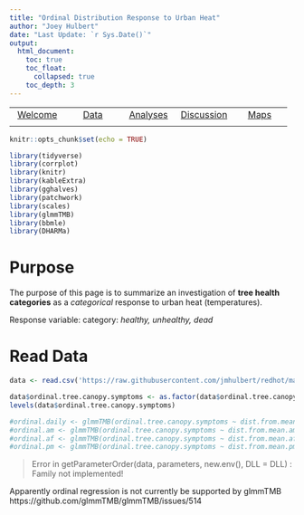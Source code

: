 ```yaml
---
title: "Ordinal Distribution Response to Urban Heat"
author: "Joey Hulbert"
date: "Last Update: `r Sys.Date()`"
output: 
  html_document:
    toc: true
    toc_float:
      collapsed: true
    toc_depth: 3
---
```


|            |            |            |            |            |
|:----------:|:----------:|:----------:|:----------:|:----------:|
|[Welcome](https://jmhulbert.github.io/redhot)|[Data](https://jmhulbert.github.io/redhot/data)|[Analyses](https://jmhulbert.github.io/redhot/analyses)|[Discussion](https://jmhulbert.github.io/redhot/discussion)|[Maps](https://jmhulbert.github.io/redhot/maps)
|             |           |            |            |            |

```r
knitr::opts_chunk$set(echo = TRUE)
```

```r
library(tidyverse)
library(corrplot)
library(knitr)
library(kableExtra)
library(gghalves)
library(patchwork)
library(scales)
library(glmmTMB)
library(bbmle)
library(DHARMa)
```


# Purpose

The purpose of this page is to summarize an investigation of **tree health categories** as a *categorical* response to urban heat (temperatures).

Response variable: category: *healthy, unhealthy, dead*


# Read Data

```r
data <- read.csv('https://raw.githubusercontent.com/jmhulbert/redhot/main/data/urban-data-modified.csv')
```


```r
data$ordinal.tree.canopy.symptoms <- as.factor(data$ordinal.tree.canopy.symptoms)
levels(data$ordinal.tree.canopy.symptoms)
```


```r
#ordinal.daily <- glmmTMB(ordinal.tree.canopy.symptoms ~ dist.from.mean.daily + (1|Area),family=list(family="cumulative", link="logit"),data=data)
#ordinal.am <- glmmTMB(ordinal.tree.canopy.symptoms ~ dist.from.mean.am + (1|Area),data=data,family=list(family="cumulative", link="logit"))
#ordinal.af <- glmmTMB(ordinal.tree.canopy.symptoms ~ dist.from.mean.af + (1|Area),data=data,family=list(family="cumulative", link="logit"))
#ordinal.pm <- glmmTMB(ordinal.tree.canopy.symptoms ~ dist.from.mean.pm + (1|Area),data=data,family=list(family="cumulative", link="logit"))
```

> Error in getParameterOrder(data, parameters, new.env(), DLL = DLL) :
Family not implemented!

Apparently ordinal regression is not currently be supported by glmmTMB
https://github.com/glmmTMB/glmmTMB/issues/514

